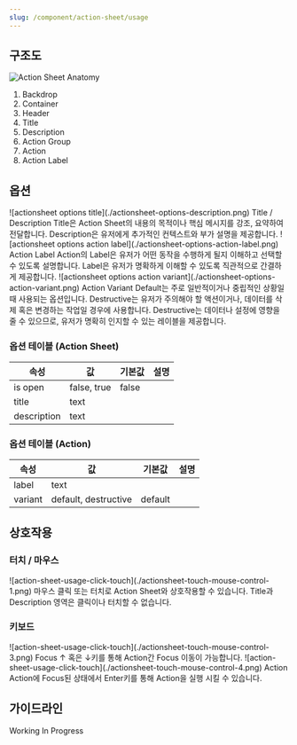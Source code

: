 ```yaml
---
slug: /component/action-sheet/usage
---
```


## 구조도

<Anatomy>![Action Sheet Anatomy](./anatomy.png)</Anatomy>

1. Backdrop
2. Container
3. Header
4. Title
5. Description
6. Action Group
7. Action
8. Action Label

## 옵션

<HalfCard>
  <HalfCardImageCell>
    ![actionsheet options title](./actionsheet-options-description.png)
  </HalfCardImageCell>
  <HalfCardDescriptionCell>
    <HalfCardDescriptionTitle>Title / Description</HalfCardDescriptionTitle>
    <HalfCardDescription>
      Title은 Action Sheet의 내용의 목적이나 핵심 메시지를 강조, 요약하여
      전달합니다. Description은 유저에게 추가적인 컨텍스트와 부가 설명을
      제공합니다.
    </HalfCardDescription>
  </HalfCardDescriptionCell>
</HalfCard>

<HalfCard>
  <HalfCardImageCell>
    ![actionsheet options action label](./actionsheet-options-action-label.png)
  </HalfCardImageCell>
  <HalfCardDescriptionCell>
    <HalfCardDescriptionTitle>Action Label</HalfCardDescriptionTitle>
    <HalfCardDescription>
      Action의 Label은 유저가 어떤 동작을 수행하게 될지 이해하고 선택할 수
      있도록 설명합니다. Label은 유저가 명확하게 이해할 수 있도록 직관적으로
      간결하게 제공합니다.
    </HalfCardDescription>
  </HalfCardDescriptionCell>
</HalfCard>

<HalfCard>
  <HalfCardImageCell>
    ![actionsheet options action
    variant](./actionsheet-options-action-variant.png)
  </HalfCardImageCell>
  <HalfCardDescriptionCell>
    <HalfCardDescriptionTitle>Action Variant</HalfCardDescriptionTitle>
    <HalfCardDescription>
      Default는 주로 일반적이거나 중립적인 상황일 때 사용되는 옵션입니다.
      Destructive는 유저가 주의해야 할 액션이거나, 데이터를 삭제 혹은 변경하는
      작업일 경우에 사용합니다. Destructive는 데이터나 설정에 영향을 줄 수
      있으므로, 유저가 명확히 인지할 수 있는 레이블을 제공합니다.
    </HalfCardDescription>
  </HalfCardDescriptionCell>
</HalfCard>
<br />

### 옵션 테이블 (Action Sheet)

| 속성        | 값          | 기본값 | 설명 |
| ----------- | ----------- | ------ | ---- |
| is open     | false, true | false  |      |
| title       | text        |        |      |
| description | text        |        |      |

### 옵션 테이블 (Action)

| 속성    | 값                   | 기본값  | 설명 |
| ------- | -------------------- | ------- | ---- |
| label   | text                 |         |      |
| variant | default, destructive | default |      |

## 상호작용

### 터치 / 마우스

<FullCard>
  <FullCardImageCell>
    ![action-sheet-usage-click-touch](./actionsheet-touch-mouse-control-1.png)
  </FullCardImageCell>
  <FullCardDescription>
    마우스 클릭 또는 터치로 Action Sheet와 상호작용할 수 있습니다. Title과
    Description 영역은 클릭이나 터치할 수 없습니다.
  </FullCardDescription>
</FullCard>

### 키보드

<HalfCard>
  <HalfCardImageCell>
    ![action-sheet-usage-click-touch](./actionsheet-touch-mouse-control-3.png)
  </HalfCardImageCell>
  <HalfCardDescriptionCell>
    <HalfCardDescriptionTitle>Focus</HalfCardDescriptionTitle>
    <HalfCardDescription>
      <Keyboard>↑</Keyboard> 혹은 <Keyboard>↓</Keyboard>키를 통해 Action간 Focus
      이동이 가능합니다.
    </HalfCardDescription>
  </HalfCardDescriptionCell>
</HalfCard>

<HalfCard>
  <HalfCardImageCell>
    ![action-sheet-usage-click-touch](./actionsheet-touch-mouse-control-4.png)
  </HalfCardImageCell>
  <HalfCardDescriptionCell>
    <HalfCardDescriptionTitle>Action</HalfCardDescriptionTitle>
    <HalfCardDescription>
      Action에 Focus된 상태에서 <Keyboard>Enter</Keyboard>키를 통해 Action을
      실행 시킬 수 있습니다.
    </HalfCardDescription>
  </HalfCardDescriptionCell>
</HalfCard>

## 가이드라인

Working In Progress
